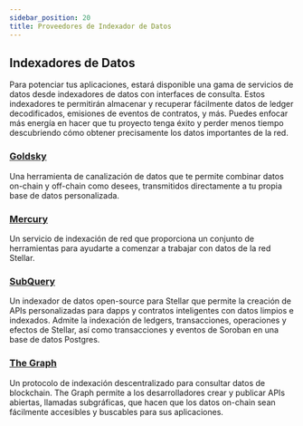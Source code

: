```yaml
---
sidebar_position: 20
title: Proveedores de Indexador de Datos
---
```


## Indexadores de Datos

Para potenciar tus aplicaciones, estará disponible una gama de servicios de datos desde indexadores de datos con interfaces de consulta. Estos indexadores te permitirán almacenar y recuperar fácilmente datos de ledger decodificados, emisiones de eventos de contratos, y más. Puedes enfocar más energía en hacer que tu proyecto tenga éxito y perder menos tiempo descubriendo cómo obtener precisamente los datos importantes de la red.

### [Goldsky](https://goldsky.com/)

Una herramienta de canalización de datos que te permite combinar datos on-chain y off-chain como desees, transmitidos directamente a tu propia base de datos personalizada.

### [Mercury](https://docs.mercurydata.app)

Un servicio de indexación de red que proporciona un conjunto de herramientas para ayudarte a comenzar a trabajar con datos de la red Stellar.

### [SubQuery](https://subquery.network/)

Un indexador de datos open-source para Stellar que permite la creación de APIs personalizadas para dapps y contratos inteligentes con datos limpios e indexados. Admite la indexación de ledgers, transacciones, operaciones y efectos de Stellar, así como transacciones y eventos de Soroban en una base de datos Postgres.

### [The Graph](https://thegraph.com/)

Un protocolo de indexación descentralizado para consultar datos de blockchain. The Graph permite a los desarrolladores crear y publicar APIs abiertas, llamadas subgráficas, que hacen que los datos on-chain sean fácilmente accesibles y buscables para sus aplicaciones.
